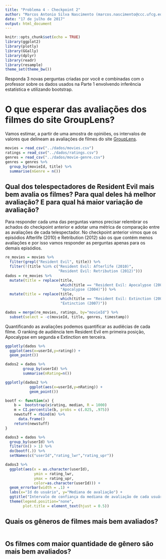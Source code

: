 ```yaml
---
title: "Problema 4 - Checkpoint 2"
author: "Marcos Antonio Silva Nascimento (marcos.nascimento@ccc.ufcg.edu.br)"
date: "17 de julho de 2017"
output: html_document
---
```


```r
knitr::opts_chunk$set(echo = TRUE)
library(ggplot2)
library(plotly)
library(GGally)
library(dplyr)
library(readr)
library(resample)
theme_set(theme_bw())
```

Responda 3 novas perguntas criadas por você e combinadas com o professor sobre os dados usados na Parte 1 envolvendo inferência estatística e utilizando bootstrap.

# O que esperar das avaliações dos filmes do site GroupLens?

Vamos estimar, a partir de uma amostra de opiniões, os intervalos de valores que delineam as avaliações de filmes do site [GroupLens](http://grouplens.org/datasets/movielens/latest/).

```r
movies = read_csv("../dados/movies.csv")
ratings = read_csv("../dados/ratings.csv")
genres = read_csv("../dados/movie-genre.csv")
genres = genres %>%
  group_by(movieId, title) %>%
  summarise(nGenre = n())
```

##  Qual dos telespectadores de Resident Evil mais bem avalia os filmes? Para qual deles há melhor avaliação? E para qual há maior variação de avaliação?

Para responder cada uma das perguntas vamos precisar relembrar os achados do checkpoint anterior e adotar uma métrica de comparação entre as avaliações de cada telespectador. No checkpoint anterior vimos que os episódios Afterlife (2010) e Retribution (2012) são os que contém menos avaliações e por isso vamos responder as perguntas apenas para os demais episódios.

```r
re_movies = movies %>% 
  filter(grepl("Resident Evil", title)) %>%
  filter(!(title %in% c("Resident Evil: Afterlife (2010)",
                        "Resident Evil: Retribution (2012)")))
dados = re_movies %>% 
  mutate(title = replace(title,
                         which(title == "Resident Evil: Apocalypse (2004)"),
                         "Apocalypse (2004)")) %>%
  mutate(title = replace(title,
                         which(title == "Resident Evil: Extinction (2007)"),
                         "Extinction (2007)"))

dados = merge(re_movies, ratings, by="movieId") %>%
  subset(select = -c(movieId, title, genres, timestamp))
```

Quantificando as avaliações podemos quantificar as audiêcias de cada filme. O ranking de audiência tem Resident Evil em primeira posição, Apocalypse em segunda e Extinction em terceira.

```r
ggplotly(dados %>%
  ggplot(aes(x=userId,y=rating)) +
  geom_point())

dados2 = dados %>%
        group_by(userId) %>%
        summarise(nRating=n())

ggplotly(dados2 %>%
           ggplot(aes(x=userId,y=nRating)) +
           geom_point())
```

```r
bootf <- function(x) {
    b =  bootstrap(x$rating, median, R = 1000)
    m = CI.percentile(b, probs = c(.025, .975))
    newstuff = rbind(m) %>%
      data.frame()
    return(newstuff)
}

dados3 = dados %>%
  group_by(userId) %>%
  filter(n() > 1) %>%
  do(bootf(.)) %>%
  setNames(c("userId","rating_lwr","rating_upr"))

```
```r
dados3 %>%
  ggplot(aes(x = as.character(userId),
             ymin = rating_lwr,
             ymax = rating_upr,
             color=as.character(userId))) + 
  geom_errorbar(width = .1) +
  labs(x="Id do usuário", y="Mediana de avaliação") +
  ggtitle("Intervalo de confiança da mediana de avaliação de cada usuário")+
  theme(legend.position="none",
        plot.title = element_text(hjust = 0.5))
```

## Quais os gêneros de filmes mais bem avaliados?

```r

```

## Os filmes com maior quantidade de gênero são mais bem avaliados?

```r
```